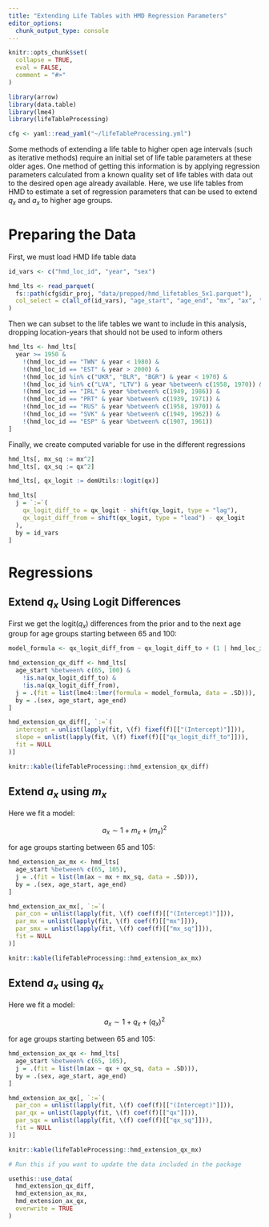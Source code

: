 ```yaml
---
title: "Extending Life Tables with HMD Regression Parameters"
editor_options: 
  chunk_output_type: console
---
```


```r
knitr::opts_chunk$set(
  collapse = TRUE,
  eval = FALSE,
  comment = "#>"
)
```

```r
library(arrow)
library(data.table)
library(lme4)
library(lifeTableProcessing)

cfg <- yaml::read_yaml("~/lifeTableProcessing.yml")
```

Some methods of extending a life table to higher open age intervals (such as 
iterative methods) require an initial set of life table parameters at these
older ages. One method of getting this information is by applying regression
parameters calculated from a known quality set of life tables with data out to
the desired open age already available. Here, we use life tables from HMD
to estimate a set of regression parameters that can be used to extend $q_x$ and 
$a_x$ to higher age groups.

# Preparing the Data

First, we must load HMD life table data

```r
id_vars <- c("hmd_loc_id", "year", "sex")

hmd_lts <- read_parquet(
  fs::path(cfg$dir_proj, "data/prepped/hmd_lifetables_5x1.parquet"),
  col_select = c(all_of(id_vars), "age_start", "age_end", "mx", "ax", "qx")
)

```

Then we can subset to the life tables we want to include in this analysis,
dropping location-years that should not be used to inform others

```r
hmd_lts <- hmd_lts[
  year >= 1950 &
    !(hmd_loc_id == "TWN" & year < 1980) &
    !(hmd_loc_id == "EST" & year > 2000) &
    !(hmd_loc_id %in% c("UKR", "BLR", "BGR") & year < 1970) &
    !(hmd_loc_id %in% c("LVA", "LTV") & year %between% c(1958, 1970)) &
    !(hmd_loc_id == "IRL" & year %between% c(1949, 1986)) &
    !(hmd_loc_id == "PRT" & year %between% c(1939, 1971)) &
    !(hmd_loc_id == "RUS" & year %between% c(1958, 1970)) &
    !(hmd_loc_id == "SVK" & year %between% c(1949, 1962)) &
    !(hmd_loc_id == "ESP" & year %between% c(1907, 1961))
]

```

Finally, we create computed variable for use in the different regressions

```r
hmd_lts[, mx_sq := mx^2]
hmd_lts[, qx_sq := qx^2]

hmd_lts[, qx_logit := demUtils::logit(qx)]

hmd_lts[
  j = `:=`(
    qx_logit_diff_to = qx_logit - shift(qx_logit, type = "lag"),
    qx_logit_diff_from = shift(qx_logit, type = "lead") - qx_logit
  ),
  by = id_vars
]

```


# Regressions

## Extend $q_x$ Using Logit Differences

First we get the $\text{logit}(q_x)$ differences from the prior and to the next
age group for age groups starting between 65 and 100:

```r
model_formula <- qx_logit_diff_from ~ qx_logit_diff_to + (1 | hmd_loc_id)

hmd_extension_qx_diff <- hmd_lts[
  age_start %between% c(65, 100) &
    !is.na(qx_logit_diff_to) & 
    !is.na(qx_logit_diff_from),
  j = .(fit = list(lme4::lmer(formula = model_formula, data = .SD))),
  by = .(sex, age_start, age_end)
]

hmd_extension_qx_diff[, `:=`(
  intercept = unlist(lapply(fit, \(f) fixef(f)[["(Intercept)"]])),
  slope = unlist(lapply(fit, \(f) fixef(f)[["qx_logit_diff_to"]])),
  fit = NULL
)]

```

```r
knitr::kable(lifeTableProcessing::hmd_extension_qx_diff)
```


## Extend $a_x$ using $m_x$

Here we fit a model:

$$
a_x \sim 1 + m_x + (m_x)^2
$$

for age groups starting between 65 and 105:

```r
hmd_extension_ax_mx <- hmd_lts[
  age_start %between% c(65, 105),
  j = .(fit = list(lm(ax ~ mx + mx_sq, data = .SD))),
  by = .(sex, age_start, age_end)
]

hmd_extension_ax_mx[, `:=`(
  par_con = unlist(lapply(fit, \(f) coef(f)[["(Intercept)"]])),
  par_mx = unlist(lapply(fit, \(f) coef(f)[["mx"]])),
  par_smx = unlist(lapply(fit, \(f) coef(f)[["mx_sq"]])),
  fit = NULL
)]

```

```r
knitr::kable(lifeTableProcessing::hmd_extension_ax_mx)
```


## Extend $a_x$ using $q_x$

Here we fit a model:

$$
a_x \sim 1 + q_x + (q_x)^2
$$

for age groups starting between 65 and 105:

```r
hmd_extension_ax_qx <- hmd_lts[
  age_start %between% c(65, 105),
  j = .(fit = list(lm(ax ~ qx + qx_sq, data = .SD))),
  by = .(sex, age_start, age_end)
]

hmd_extension_ax_qx[, `:=`(
  par_con = unlist(lapply(fit, \(f) coef(f)[["(Intercept)"]])),
  par_qx = unlist(lapply(fit, \(f) coef(f)[["qx"]])),
  par_sqx = unlist(lapply(fit, \(f) coef(f)[["qx_sq"]])),
  fit = NULL
)]

```

```r
knitr::kable(lifeTableProcessing::hmd_extension_qx_mx)
```


```r

# Run this if you want to update the data included in the package

usethis::use_data(
  hmd_extension_qx_diff,
  hmd_extension_ax_mx,
  hmd_extension_ax_qx,
  overwrite = TRUE
)

```

